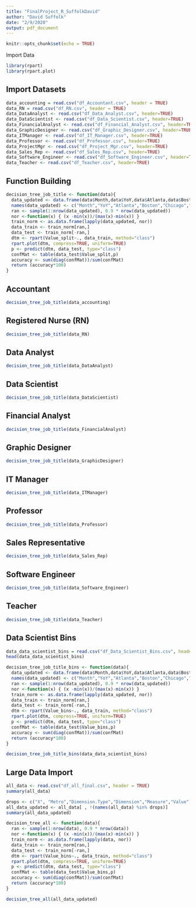 ```yaml
---
title: "FinalProject_R_SuffolkDavid"
author: "David Suffolk"
date: "2/9/2020"
output: pdf_document
---
```


```r
knitr::opts_chunk$set(echo = TRUE)
```

Import Data

```r
library(rpart)
library(rpart.plot)
```

## Import Datasets

```r
data_accounting = read.csv("df_Accountant.csv", header = TRUE)
data_RN = read.csv("df_RN.csv", header = TRUE)
data_DataAnalyst <- read.csv("df_Data_Analyst.csv", header=TRUE)
data_DataScientist <- read.csv("df_Data_Scientist.csv", header=TRUE)
data_FinancialAnalyst <- read.csv("df_Financial_Analyst.csv", header=TRUE)
data_GraphicDesigner <- read.csv("df_Graphic_Designer.csv", header=TRUE)
data_ITManager <- read.csv("df_IT_Manager.csv", header=TRUE)
data_Professor <- read.csv("df_Professor.csv", header=TRUE)
data_ProjectMgr <- read.csv("df_Project_Mgr.csv", header=TRUE)
data_Sales_Rep <- read.csv("df_Sales_Rep.csv", header=TRUE)
data_Software_Engineer <- read.csv("df_Software_Engineer.csv", header=TRUE)
data_Teacher <- read.csv("df_Teacher.csv", header=TRUE)
```

## Function Building ##

```r
decision_tree_job_title <- function(data){
  data_updated <- data.frame(data$Month,data$YoY,data$Atlanta,data$Boston,data$Chicago,data$Houston,data$Los.Angeles,data$National,data$New.York.City,data$Philadelphia,data$San.Francisco,data$Seattle,data$Washington.DC,data$Value_split)
  names(data_updated) <- c("Month","YoY","Atlanta","Boston","Chicago","Houston","Los_Angeles","National","New_York_City","Philadelphia","San_Francisco","Seattle","Washington_DC","Value_split")
  ran <- sample(1:nrow(data_updated), 0.9 * nrow(data_updated))
  nor <-function(x) { (x -min(x))/(max(x)-min(x)) }
  train_norm <- as.data.frame(lapply(data_updated, nor))
  data_train <- train_norm[ran,]
  data_test <- train_norm[-ran,]
  dtm <- rpart(Value_split~., data_train, method="class")
  rpart.plot(dtm, compress=TRUE, uniform=TRUE)
  p <- predict(dtm, data_test, type="class")
  confMat <- table(data_test$Value_split,p)
  accuracy <- sum(diag(confMat))/sum(confMat)
  return (accuracy*100)
}
```
  
## Accountant ##  
  
```r
decision_tree_job_title(data_accounting)
```

## Registered Nurse (RN) ##  
  
```r
decision_tree_job_title(data_RN)
```

## Data Analyst ##  
  
```r
decision_tree_job_title(data_DataAnalyst)
```

## Data Scientist ##  
  
```r
decision_tree_job_title(data_DataScientist)
```
  
## Financial Analyst ##  
  
```r
decision_tree_job_title(data_FinancialAnalyst)
```
  
## Graphic Designer ##  
  
```r
decision_tree_job_title(data_GraphicDesigner)
```
  
## IT Manager ##  
  
```r
decision_tree_job_title(data_ITManager)
```
  
## Professor ##  
  
```r
decision_tree_job_title(data_Professor)
```
  
## Sales Representative ##  
  
```r
decision_tree_job_title(data_Sales_Rep)
```
  
## Software Engineer ##  
  
```r
decision_tree_job_title(data_Software_Engineer)
```
  
## Teacher ##  
  
```r
decision_tree_job_title(data_Teacher)
```

## Data Scientist Bins ##

```r
data_data_scientist_bins = read.csv("df_Data_Scientist_Bins.csv", header = TRUE)
head(data_data_scientist_bins)
```

```r
decision_tree_job_title_bins <- function(data){
  data_updated <- data.frame(data$Month,data$YoY,data$Atlanta,data$Boston,data$Chicago,data$Houston,data$Los.Angeles,data$National,data$New.York.City,data$Philadelphia,data$San.Francisco,data$Seattle,data$Washington.DC,data$Value_bins)
  names(data_updated) <- c("Month","YoY","Atlanta","Boston","Chicago","Houston","Los_Angeles","National","New_York_City","Philadelphia","San_Francisco","Seattle","Washington_DC","Value_bins")
  ran <- sample(1:nrow(data_updated), 0.9 * nrow(data_updated))
  nor <-function(x) { (x -min(x))/(max(x)-min(x)) }
  train_norm <- as.data.frame(lapply(data_updated, nor))
  data_train <- train_norm[ran,]
  data_test <- train_norm[-ran,]
  dtm <- rpart(Value_bins~., data_train, method="class")
  rpart.plot(dtm, compress=TRUE, uniform=TRUE)
  p <- predict(dtm, data_test, type="class")
  confMat <- table(data_test$Value_bins,p)
  accuracy <- sum(diag(confMat))/sum(confMat)
  return (accuracy*100)
}
```

```r
decision_tree_job_title_bins(data_data_scientist_bins)
```

## Large Data Import ##

```r
all_data <- read.csv("df_all_final.csv", header = TRUE)
summary(all_data)
```

```r
drops <- c("X", "Metro","Dimension.Type","Dimension","Measure","Value")
all_data_updated <- all_data[ , !(names(all_data) %in% drops)]
summary(all_data_updated)
```

```r
decision_tree_all <- function(data){
  ran <- sample(1:nrow(data), 0.9 * nrow(data))
  nor <-function(x) { (x -min(x))/(max(x)-min(x)) }
  train_norm <- as.data.frame(lapply(data, nor))
  data_train <- train_norm[ran,]
  data_test <- train_norm[-ran,]
  dtm <- rpart(Value_bins~., data_train, method="class")
  rpart.plot(dtm, compress=TRUE, uniform=TRUE)
  p <- predict(dtm, data_test, type="class")
  confMat <- table(data_test$Value_bins,p)
  accuracy <- sum(diag(confMat))/sum(confMat)
  return (accuracy*100)
}
```

```r
decision_tree_all(all_data_updated)
```